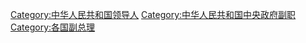 {{Catmore|中华人民共和国国务院副总理}}

[[Category:中华人民共和国领导人|Category:中华人民共和国领导人]]
[[Category:中华人民共和国中央政府副职|Category:中华人民共和国中央政府副职]]
[[Category:各国副总理|Category:各国副总理]]